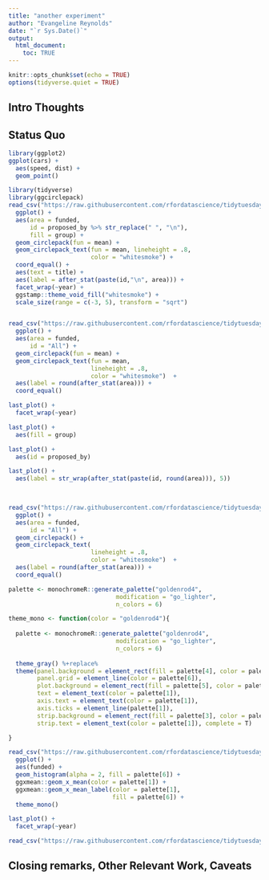 ```yaml
---
title: "another experiment"
author: "Evangeline Reynolds"
date: "`r Sys.Date()`"
output: 
  html_document:
    toc: TRUE
---
```


```r
knitr::opts_chunk$set(echo = TRUE)
options(tidyverse.quiet = TRUE)
```


## Intro Thoughts

## Status Quo



<!-- ```{r} -->
<!-- library(tidyverse) -->

<!-- # Step 1 -->
<!-- compute_panel_circlepack <- function(data, scales){ -->

<!--   data_w_id <- data |> -->
<!--     mutate(id = row_number()) -->

<!--   if(is.null(data$area)){ -->

<!--     data_w_id <- data_w_id |> -->
<!--       mutate(area = 1) -->

<!--   } -->

<!--   data_w_id |> -->
<!--     pull(area) |> -->
<!--     packcircles::circleProgressiveLayout( -->
<!--       sizetype = 'area') |> -->
<!--     packcircles::circleLayoutVertices(npoints = 50) |> -->
<!--     left_join(data_w_id) |> -->
<!--     mutate(group = id) -->

<!-- } -->

<!-- data.frame(id = 1) |> -->
<!--   compute_panel_circlepack() -->


<!-- compute_panel_circlepack_centers <- function(data, scales){ -->

<!--   data_w_id <- data |> -->
<!--     mutate(id = row_number()) -->

<!--   if(is.null(data$area)){ -->

<!--     data_w_id <- data_w_id |> -->
<!--       mutate(area = 1) -->

<!--   } -->

<!--   data_w_id |> -->
<!--     pull(area) |> -->
<!--     packcircles::circleProgressiveLayout( -->
<!--       sizetype = 'area') |> -->
<!--     mutate(id = row_number()) |> -->
<!--     left_join(data_w_id) |> -->
<!--     mutate(group = id) -->

<!-- } -->

<!-- data.frame(id = 1) |> -->
<!--   compute_panel_circlepack_centers() -->


<!-- StatCirclepack <- ggplot2::ggproto(`_class` = "StatCirclepack", -->
<!--                                   `_inherit` = ggplot2::Stat, -->
<!--                                   required_aes = c("id"), -->
<!--                                   compute_panel = compute_panel_circlepack#, -->
<!--                                   ) -->


<!-- StatCirclepackcenter <- ggplot2::ggproto(`_class` = "StatCirclepackcenter", -->
<!--                                   `_inherit` = ggplot2::Stat, -->
<!--                                   required_aes = c("id"), -->
<!--                                   compute_panel = compute_panel_circlepack_centers#, -->
<!--                                   ) -->

<!-- geom_circlepack <- function(mapping = NULL, data = NULL, -->
<!--                            position = "identity", na.rm = FALSE, -->
<!--                            show.legend = NA, -->
<!--                            inherit.aes = TRUE, ...) { -->
<!--   ggplot2::layer( -->
<!--     stat = StatCirclepack, # proto object from Step 2 -->
<!--     geom = ggplot2::GeomPolygon, # inherit other behavior -->
<!--     data = data, -->
<!--     mapping = mapping, -->
<!--     position = position, -->
<!--     show.legend = show.legend, -->
<!--     inherit.aes = inherit.aes, -->
<!--     params = list(na.rm = na.rm, ...) -->
<!--   ) -->
<!-- } -->


<!-- geom_circlepack_text <- function(mapping = NULL, data = NULL, -->
<!--                            position = "identity", na.rm = FALSE, -->
<!--                            show.legend = NA, -->
<!--                            inherit.aes = TRUE, ...) { -->
<!--   ggplot2::layer( -->
<!--     stat = StatCirclepackcenter, # proto object from Step 2 -->
<!--     geom = ggplot2::GeomText, # inherit other behavior -->
<!--     data = data, -->
<!--     mapping = mapping, -->
<!--     position = position, -->
<!--     show.legend = show.legend, -->
<!--     inherit.aes = inherit.aes, -->
<!--     params = list(na.rm = na.rm, ...) -->
<!--   ) -->
<!-- } -->


<!-- ``` -->


```r
library(ggplot2)
ggplot(cars) +
  aes(speed, dist) + 
  geom_point()
```



```r
library(tidyverse)
library(ggcirclepack)
read_csv("https://raw.githubusercontent.com/rfordatascience/tidytuesday/master/data/2024/2024-02-20/isc_grants.csv") |>
  ggplot() + 
  aes(area = funded, 
      id = proposed_by %>% str_replace(" ", "\n"), 
      fill = group) + 
  geom_circlepack(fun = mean) + 
  geom_circlepack_text(fun = mean, lineheight = .8,
                       color = "whitesmoke") +
  coord_equal() + 
  aes(text = title) + 
  aes(label = after_stat(paste(id,"\n", area))) + 
  facet_wrap(~year) + 
  ggstamp::theme_void_fill("whitesmoke") + 
  scale_size(range = c(-3, 5), transform = "sqrt")


read_csv("https://raw.githubusercontent.com/rfordatascience/tidytuesday/master/data/2024/2024-02-20/isc_grants.csv") |>
  ggplot() + 
  aes(area = funded, 
      id = "All") + 
  geom_circlepack(fun = mean) + 
  geom_circlepack_text(fun = mean, 
                       lineheight = .8,
                       color = "whitesmoke")  + 
  aes(label = round(after_stat(area))) +
  coord_equal()

last_plot() + 
  facet_wrap(~year)

last_plot() + 
  aes(fill = group)

last_plot() + 
  aes(id = proposed_by)

last_plot() + 
  aes(label = str_wrap(after_stat(paste(id, round(area))), 5))
  


read_csv("https://raw.githubusercontent.com/rfordatascience/tidytuesday/master/data/2024/2024-02-20/isc_grants.csv") |>
  ggplot() + 
  aes(area = funded, 
      id = "All") + 
  geom_circlepack() + 
  geom_circlepack_text(
                       lineheight = .8,
                       color = "whitesmoke")  + 
  aes(label = round(after_stat(area))) +
  coord_equal()

```

```r

palette <- monochromeR::generate_palette("goldenrod4", 
                              modification = "go_lighter",
                              n_colors = 6)

theme_mono <- function(color = "goldenrod4"){
  
  palette <- monochromeR::generate_palette("goldenrod4", 
                              modification = "go_lighter",
                              n_colors = 6)
  
  theme_gray() %+replace%
  theme(panel.background = element_rect(fill = palette[4], color = palette[3]),
        panel.grid = element_line(color = palette[6]),
        plot.background = element_rect(fill = palette[5], color = palette[4]),
        text = element_text(color = palette[1]),
        axis.text = element_text(color = palette[1]),
        axis.ticks = element_line(palette[1]),
        strip.background = element_rect(fill = palette[3], color = palette[2]), 
        strip.text = element_text(color = palette[1]), complete = T)

}

read_csv("https://raw.githubusercontent.com/rfordatascience/tidytuesday/master/data/2024/2024-02-20/isc_grants.csv") |>
  ggplot() + 
  aes(funded) +
  geom_histogram(alpha = 2, fill = palette[6]) + 
  ggxmean::geom_x_mean(color = palette[1]) + 
  ggxmean::geom_x_mean_label(color = palette[1],
                             fill = palette[6]) + 
  theme_mono()

last_plot() + 
  facet_wrap(~year)

read_csv("https://raw.githubusercontent.com/rfordatascience/tidytuesday/master/data/2024/2024-02-20/isc_grants.csv") %>% .$funded %>%  mean
```





## Closing remarks, Other Relevant Work, Caveats
